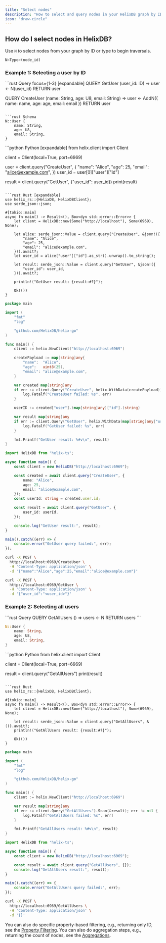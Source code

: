 ```yaml
---
title: "Select nodes"
description: "How to select and query nodes in your HelixDB graph by ID or type with code examples"
icon: "draw-circle"
---
```


## How do I select nodes in HelixDB?

Use `N` to select nodes from your graph by ID or type to begin traversals.

```rust
N<Type>(node_id)
```

### Example 1: Selecting a user by ID

<CodeGroup>
```rust Query focus={1-3} [expandable]
QUERY GetUser (user_id: ID) =>
    user <- N<User>(user_id)
    RETURN user

QUERY CreateUser (name: String, age: U8, email: String) =>
    user <- AddN<User>({
        name: name,
        age: age,
        email: email
    })
    RETURN user
```

```rust Schema
N::User {
    name: String,
    age: U8,
    email: String,
}
```

</CodeGroup>

<CodeGroup>
```python Python [expandable]
from helix.client import Client

client = Client(local=True, port=6969)

user = client.query("CreateUser", {
    "name": "Alice",
    "age": 25,
    "email": "alice@example.com",
})
user_id = user[0]["user"]["id"]

result = client.query("GetUser", {"user_id": user_id})
print(result)
```

```rust Rust [expandable]
use helix_rs::{HelixDB, HelixDBClient};
use serde_json::json;

#[tokio::main]
async fn main() -> Result<(), Box<dyn std::error::Error>> {
    let client = HelixDB::new(Some("http://localhost"), Some(6969), None);

    let alice: serde_json::Value = client.query("CreateUser", &json!({
        "name": "Alice",
        "age": 25,
        "email": "alice@example.com",
    })).await?;
    let user_id = alice["user"]["id"].as_str().unwrap().to_string();

    let result: serde_json::Value = client.query("GetUser", &json!({
        "user_id": user_id,
    })).await?;

    println!("GetUser result: {result:#?}");

    Ok(())
}
```

```go Go [expandable]
package main

import (
    "fmt"
    "log"

    "github.com/HelixDB/helix-go"
)

func main() {
    client := helix.NewClient("http://localhost:6969")

    createPayload := map[string]any{
        "name":  "Alice",
        "age":   uint8(25),
        "email": "alice@example.com",
    }

    var created map[string]any
    if err := client.Query("CreateUser", helix.WithData(createPayload)).Scan(&created); err != nil {
        log.Fatalf("CreateUser failed: %s", err)
    }

    userID := created["user"].(map[string]any)["id"].(string)

    var result map[string]any
    if err := client.Query("GetUser", helix.WithData(map[string]any{"user_id": userID})).Scan(&result); err != nil {
        log.Fatalf("GetUser failed: %s", err)
    }

    fmt.Printf("GetUser result: %#v\n", result)
}
```

```typescript TypeScript [expandable]
import HelixDB from "helix-ts";

async function main() {
    const client = new HelixDB("http://localhost:6969");

    const created = await client.query("CreateUser", {
        name: "Alice",
        age: 25,
        email: "alice@example.com",
    });
    const userId: string = created.user.id;

    const result = await client.query("GetUser", {
        user_id: userId,
    });

    console.log("GetUser result:", result);
}

main().catch((err) => {
    console.error("GetUser query failed:", err);
});
```

```bash Curl [expandable]
curl -X POST \
  http://localhost:6969/CreateUser \
  -H 'Content-Type: application/json' \
  -d '{"name":"Alice","age":25,"email":"alice@example.com"}'

curl -X POST \
  http://localhost:6969/GetUser \
  -H 'Content-Type: application/json' \
  -d '{"user_id":"<user_id>"}'
```

</CodeGroup>

### Example 2: Selecting all users

<CodeGroup>
```rust Query
QUERY GetAllUsers () =>
    users <- N<User>
    RETURN users
```

```rust Schema
N::User {
    name: String,
    age: U8,
    email: String,
}
```

</CodeGroup>

<CodeGroup>
```python Python
from helix.client import Client

client = Client(local=True, port=6969)

result = client.query("GetAllUsers")
print(result)
```

```rust Rust
use helix_rs::{HelixDB, HelixDBClient};

#[tokio::main]
async fn main() -> Result<(), Box<dyn std::error::Error>> {
    let client = HelixDB::new(Some("http://localhost"), Some(6969), None);

    let result: serde_json::Value = client.query("GetAllUsers", &()).await?;
    println!("GetAllUsers result: {result:#?}");

    Ok(())
}
```

```go Go
package main

import (
    "fmt"
    "log"

    "github.com/HelixDB/helix-go"
)

func main() {
    client := helix.NewClient("http://localhost:6969")

    var result map[string]any
    if err := client.Query("GetAllUsers").Scan(&result); err != nil {
        log.Fatalf("GetAllUsers failed: %s", err)
    }

    fmt.Printf("GetAllUsers result: %#v\n", result)
}
```

```typescript TypeScript
import HelixDB from "helix-ts";

async function main() {
    const client = new HelixDB("http://localhost:6969");

    const result = await client.query("GetAllUsers", {});
    console.log("GetAllUsers result:", result);
}

main().catch((err) => {
    console.error("GetAllUsers query failed:", err);
});
```

```bash Curl
curl -X POST \
  http://localhost:6969/GetAllUsers \
  -H 'Content-Type: application/json' \
  -d '{}'
```

</CodeGroup>

<Note>You can also do specific property-based filtering, e.g., returning only ID, see the [Property Filtering](../properties/property-access). You can also do aggregation steps, e.g., returning the count of nodes, see the [Aggregations](../aggregation).</Note>
